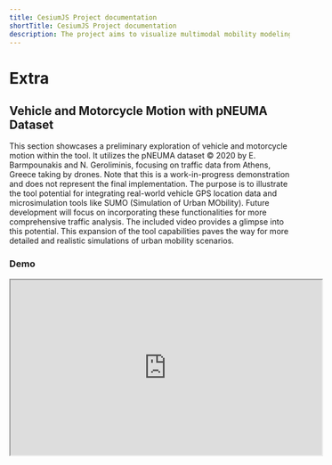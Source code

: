 ```yaml
---
title: CesiumJS Project documentation
shortTitle: CesiumJS Project documentation
description: The project aims to visualize multimodal mobility modeling using the CesiumJS solution.
---
```

# Extra
## Vehicle and Motorcycle Motion with pNEUMA Dataset
This section showcases a preliminary exploration of vehicle and motorcycle motion within the tool. It utilizes the pNEUMA dataset © 2020 by E. Barmpounakis and N. Geroliminis, focusing on traffic data from Athens, Greece taking by drones. Note that this is a work-in-progress demonstration and does not represent the final implementation. The purpose is to illustrate the tool potential for integrating real-world vehicle GPS location data and microsimulation tools like SUMO (Simulation of Urban MObility). Future development will focus on incorporating these functionalities for more comprehensive traffic analysis. The included video provides a glimpse into this potential. This expansion of the tool capabilities paves the way for more detailed and realistic simulations of urban mobility scenarios.
### Demo
<div align="center">
<iframe width="560" height="315" src="https://www.youtube.com/embed/VgfnVCwPeqI"></iframe>
</div>